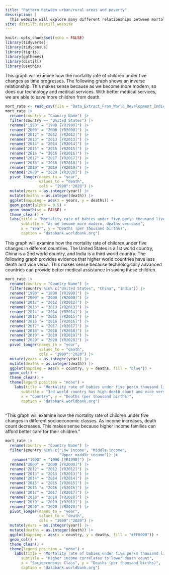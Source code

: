 ```yaml
---
title: "Pattern between urban/rural areas and poverty"
description: |
  This website will explore many different relationships between mortality rate of babies/toddlers and various variables
site: distill::distill_website
---
```


```r
knitr::opts_chunk$set(echo = FALSE)
library(tidyverse)
library(tidycensus)
library(tigris)
library(ggthemes)
library(distill)
library(usethis)
```
This graph will examine how the mortality rate of children under five changes as time progresses. The following graph shows an inverse relationship. This makes sense because as we become more modern, so does our technology and medical services. With better medical services, we are able to save more children from death.
```r
mort_rate <- read_csv(file = "Data_Extract_From_World_Development_Indicators.zip")
mort_rate |> 
  rename(country = "Country Name") |> 
  filter(country == "United States") |> 
  rename("1990" = "1990 [YR1990]") |> 
  rename("2000" = "2000 [YR2000]") |>
  rename("2012" = "2012 [YR2012]") |>
  rename("2013" = "2013 [YR2013]") |>
  rename("2014" = "2014 [YR2014]") |>
  rename("2015" = "2015 [YR2015]") |>
  rename("2016 "= "2016 [YR2016]") |>
  rename("2017" = "2017 [YR2017]") |>
  rename("2018" = "2018 [YR2018]") |>
  rename("2019" = "2019 [YR2019]") |>
  rename("2020" = "2020 [YR2020]") |> 
  pivot_longer(names_to = "year",
               values_to = "death",
               cols = "1990":"2020") |> 
  mutate(years = as.integer(year)) |>  
  mutate(deaths = as.integer(death)) |> 
  ggplot(mapping = aes(x = years, y = deaths)) + 
  geom_point(alpha = 0.5) + 
  geom_smooth(se = FALSE) + 
  theme_clean() + 
  labs(title = "Mortality rate of babies under five per\n thousand live births over the years", 
       subtitle = "As we become more modern, deaths decrease", 
       x = "Year", y = "Deaths (per thousand births)", 
       caption = "databank.worldbank.org")
```
This graph will examine how the mortality rate of children under five changes in different countries. The United States is a 1st world country, China is a 2nd world country, and India is a third world country. The following graph provides evidence that higher world countries have less death and vice versa. This makes sense because technologically advanced countries can provide better medical assistance in saving these children. 
```r
mort_rate |> 
  rename(country = "Country Name") |> 
  filter(country %in% c("United States", "China", "India")) |>  
  rename("1990" = "1990 [YR1990]") |> 
  rename("2000" = "2000 [YR2000]") |>
  rename("2012" = "2012 [YR2012]") |>
  rename("2013" = "2013 [YR2013]") |>
  rename("2014" = "2014 [YR2014]") |>
  rename("2015" = "2015 [YR2015]") |>
  rename("2016 "= "2016 [YR2016]") |>
  rename("2017" = "2017 [YR2017]") |>
  rename("2018" = "2018 [YR2018]") |>
  rename("2019" = "2019 [YR2019]") |>
  rename("2020" = "2020 [YR2020]") |> 
  pivot_longer(names_to = "year",
               values_to = "death",
               cols = "1990":"2020") |> 
  mutate(years = as.integer(year)) |>  
  mutate(deaths = as.integer(death)) |> 
  ggplot(mapping = aes(x = country, y = deaths, fill = "blue")) + 
  geom_col() + 
  theme_clean() + 
  theme(legend.position = "none") +
    labs(title = "Mortality rate of babies under five per\n thousand live births in different countries", 
       subtitle = "3rd world country has high death count and vice versa", 
       x = "Country", y = "Deaths (per thousand births)", 
       caption = "databank.worldbank.org")
   
```
"This graph will examine how the mortality rate of children under five changes in different socioeconomic classes. As income increases, death count decreases. This makes sense because higher income families can afford better care for their children. "
```r
mort_rate |> 
  rename(country = "Country Name") |> 
  filter(country %in% c("Low income", "Middle income", 
                        "Upper middle income")) |>
   rename("1990" = "1990 [YR1990]") |> 
  rename("2000" = "2000 [YR2000]") |>
  rename("2012" = "2012 [YR2012]") |>
  rename("2013" = "2013 [YR2013]") |>
  rename("2014" = "2014 [YR2014]") |>
  rename("2015" = "2015 [YR2015]") |>
  rename("2016 "= "2016 [YR2016]") |>
  rename("2017" = "2017 [YR2017]") |>
  rename("2018" = "2018 [YR2018]") |>
  rename("2019" = "2019 [YR2019]") |>
  rename("2020" = "2020 [YR2020]") |> 
  pivot_longer(names_to = "year",
               values_to = "death",
               cols = "1990":"2020") |> 
  mutate(years = as.integer(year)) |>  
  mutate(deaths = as.integer(death)) |> 
  ggplot(mapping = aes(x = country, y = deaths, fill = "#FF0000")) + 
  geom_col() +
  theme_clean() + 
  theme(legend.position = "none") + 
    labs(title = "Mortality rate of babies under five per\n thousand live birth in socioeconomic classes", 
       subtitle = "Higher income correlates to lower death count", 
       x = "Socioeconomic Class", y = "Deaths (per thousand births)", 
       caption = "databank.worldbank.org") 
  
```

